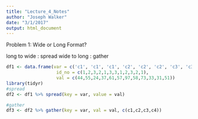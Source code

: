 ```yaml
---
title: "Lecture_4_Notes"
author: "Joseph Walker"
date: "3/1/2017"
output: html_document
---
```


Problem 1:
Wide or Long Format?

long to wide : spread
wide to long : gather
```r
df1 <- data.frame(var = c('c1', 'c1', 'c1', 'c2', 'c2', 'c2', 'c3', 'c3', 'c3', 'c4', 'c4', 'c4'), 
                   id_no = c(1,2,3,2,1,3,3,1,2,3,2,1), 
                   val = c(44,55,24,37,61,57,97,58,73,33,31,51))
library(tidyr)
#spread
df2 <- df1 %>% spread(key = var, value = val)

#gather
df3 <- df2 %>% gather(key = var, val = val, c(c1,c2,c3,c4))

```